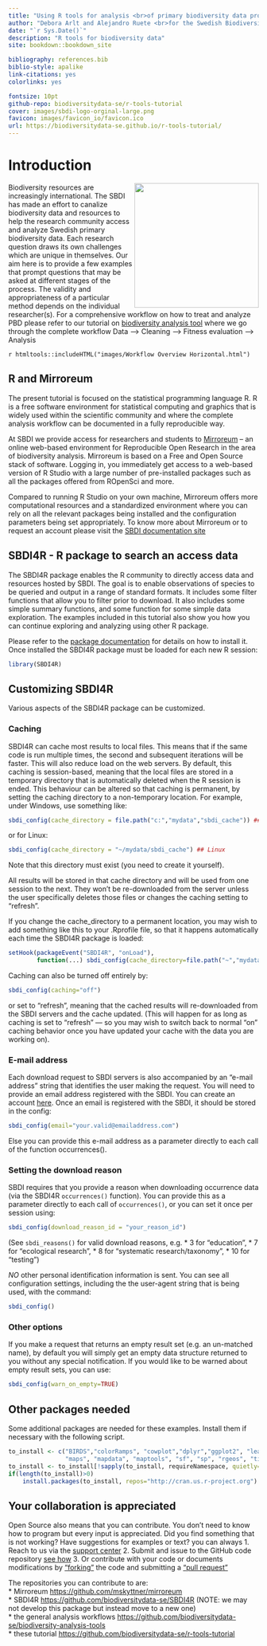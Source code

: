 ```yaml
---
title: "Using R tools for analysis <br>of primary biodiversity data provided by SBDI"
author: "Debora Arlt and Alejandro Ruete <br>for the Swedish Biodiversity Data Infrastructure" 
date: "`r Sys.Date()`"
description: "R tools for biodiversity data" 
site: bookdown::bookdown_site

bibliography: references.bib
biblio-style: apalike
link-citations: yes
colorlinks: yes

fontsize: 10pt
github-repo: biodiversitydata-se/r-tools-tutorial
cover: images/sbdi-logo-orginal-large.png
favicon: images/favicon_io/favicon.ico
url: https://biodiversitydata-se.github.io/r-tools-tutorial/
---
```


# Introduction {.unnumbered}
<img src="sbdi-logo-orginal-large.png" class="cover" width="250" style="float: right;"/> Biodiversity resources are increasingly international. The SBDI has made an effort to canalize biodiversity data and resources to help the research community access and analyze Swedish primary biodiversity data. Each research question draws its own challenges which are unique in themselves. Our aim here is to provide a few examples that prompt questions that may be asked at different stages of the process. The validity and appropriateness of a particular method depends on the individual researcher(s). For a comprehensive workflow on how to treat and analyze PBD please refer to our tutorial on [biodiversity analysis tool](https://github.com/biodiversitydata-se/biodiversity-analysis-tools) where we go through the complete workflow Data --> Cleaning --> Fitness evaluation --> Analysis 

`r htmltools::includeHTML("images/Workflow Overview Horizontal.html")`


## R and Mirroreum{.unnumbered}
The present tutorial is focused on the statistical programming language R. 
R is a free software environment for statistical computing and graphics that is 
widely used within the scientific community and where the complete analysis 
workflow can be documented in a fully reproducible way. 

At SBDI we provide access for researchers and students to [Mirroreum](https://mirroreum.biodiversitydata.se/) 
– an online web-based environment for Reproducible Open Research in the area of 
biodiversity analysis. Mirroreum is based on a Free and Open Source stack of software. 
Logging in, you immediately get access to a web-based version of R Studio with a
large number of pre-installed packages such as all the packages offered from ROpenSci and more.

Compared to running R Studio on your own machine, Mirroreum offers more 
computational resources and a standardized environment where you can rely on all 
the relevant packages being installed and the configuration parameters being set 
appropriately. 
To know more about Mirroreum or to request an account please visit the [SBDI documentation site](https://docs.biodiversitydata.se/analyse-data/mirroreum/)


## SBDI4R - R package to search an access data{.unnumbered}
The SBDI4R package enables the R community to directly access data and resources
hosted by SBDI. The goal is to enable observations of species to be
queried and output in a range of standard formats. It includes some filter functions 
that allow you to filter prior to download. It also includes some simple summary 
functions, and some function for some simple data exploration. The examples 
included in this tutorial also show you how you can continue exploring and analyzing
using other R package.

Please refer to the [package documentation](https://biodiversitydata-se.github.io/SBDI4R)
for details on how to install it. Once installed the SBDI4R package must be loaded
for each new R session:

```r
library(SBDI4R)
```
## Customizing SBDI4R{.unnumbered}

Various aspects of the SBDI4R package can be customized. 

### Caching{.unnumbered}

SBDI4R can cache most results to local files. This means that if the
same code is run multiple times, the second and subsequent iterations
will be faster. This will also reduce load on the web servers. By
default, this caching is session-based, meaning that the local files are
stored in a temporary directory that is automatically deleted when the R
session is ended. This behaviour can be altered so that caching is
permanent, by setting the caching directory to a non-temporary location.
For example, under Windows, use something like:

```r
sbdi_config(cache_directory = file.path("c:","mydata","sbdi_cache")) ## Windows
```

or for Linux:

```r
sbdi_config(cache_directory = "~/mydata/sbdi_cache") ## Linux
```

Note that this directory must exist (you need to create it yourself).

All results will be stored in that cache directory and will be used from
one session to the next. They won't be re-downloaded from the server
unless the user specifically deletes those files or changes the caching
setting to "refresh".

If you change the cache_directory to a permanent location, you may wish
to add something like this to your .Rprofile file, so that it happens
automatically each time the SBDI4R package is loaded:

```r
setHook(packageEvent("SBDI4R", "onLoad"), 
        function(...) sbdi_config(cache_directory=file.path("~","mydata","sbdi_cache")))
```

Caching can also be turned off entirely by:

```r
sbdi_config(caching="off")
```

or set to "refresh", meaning that the cached results will re-downloaded
from the SBDI servers and the cache updated. (This will happen for as
long as caching is set to "refresh" — so you may wish to switch back to
normal "on" caching behavior once you have updated your cache with the
data you are working on).

### E-mail address{.unnumbered}

Each download request to SBDI servers is also accompanied by an "e-mail address"
string that identifies the user making the request. You will need to provide an 
email address registered with the SBDI. You can create an account 
[here](https://auth.biodiversitydata.se/cas/login). Once an email is registered 
with the SBDI, it should be stored in the config:

```r
sbdi_config(email="your.valid@emailaddress.com")
```

Else you can provide this e-mail address as a parameter directly to
each call of the function occurrences().


### Setting the download reason{.unnumbered}

SBDI requires that you provide a reason when downloading occurrence data
(via the SBDI4R `occurrences()` function). You can provide this as a
parameter directly to each call of `occurrences()`, or you can set it
once per session using:

```r
sbdi_config(download_reason_id = "your_reason_id")
```
(See `sbdi_reasons()` for valid download reasons, e.g.
  * 3 for "education",
  * 7 for "ecological research", 
  * 8 for "systematic research/taxonomy", 
  * 10 for "testing")

*NO* other personal identification information is sent. You can see all
configuration settings, including the the user-agent string that is
being used, with the command:

```r
sbdi_config()
```

### Other options{.unnumbered}

If you make a request that returns an empty result set (e.g. an
un-matched name), by default you will simply get an empty data structure
returned to you without any special notification. If you would like to
be warned about empty result sets, you can use:

```r
sbdi_config(warn_on_empty=TRUE)
```


## Other packages needed {.unnumbered}

Some additional packages are needed for these examples. Install them if necessary 
with the following script.

```r
to_install <- c("BIRDS","colorRamps", "cowplot","dplyr","ggplot2", "leaflet",
                "maps", "mapdata", "maptools", "sf", "sp", "rgeos", "tidyr", "xts")
to_install <- to_install[!sapply(to_install, requireNamespace, quietly=TRUE)]
if(length(to_install)>0)
    install.packages(to_install, repos="http://cran.us.r-project.org")
```

## Your collaboration is appreciated {.unnumbered}
Open Source also means that you can contribute. You don't need to know how to program
but every input is appreciated. Did you find something that is not working? 
Have suggestions for examples or text? you can always 
1.  Reach to us via the [support center](https://docs.biodiversitydata.se/support/)
2.  Submit and issue to the GitHub code repository [see how](https://docs.github.com/en/github/managing-your-work-on-github/managing-your-work-with-issues-and-pull-requests/creating-an-issue) 
3.  Or contribute with your code or documents modifications by ["forking"](https://docs.github.com/en/github/getting-started-with-github/quickstart/fork-a-repo)
the code and submitting a ["pull request"](https://docs.github.com/en/github/collaborating-with-issues-and-pull-requests/proposing-changes-to-your-work-with-pull-requests/creating-a-pull-request-from-a-fork)

The repositories you can contribute to are:   
* Mirroreum [https://github.com/mskyttner/mirroreum](https://github.com/mskyttner/mirroreum)  
* SBDI4R [https://github.com/biodiversitydata-se/SBDI4R](https://github.com/biodiversitydata-se/SBDI4R) (NOTE: we may not develop this package but instead move to a new one)  
* the general analysis workflows [https://github.com/biodiversitydata-se/biodiversity-analysis-tools](https://github.com/biodiversitydata-se/biodiversity-analysis-tools)  
* these tutorial [https://github.com/biodiversitydata-se/r-tools-tutorial](https://github.com/biodiversitydata-se/r-tools-tutorial)  